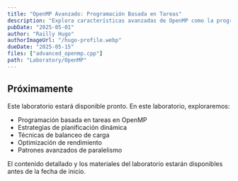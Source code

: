 ```yaml
---
title: "OpenMP Avanzado: Programación Basada en Tareas"
description: "Explora características avanzadas de OpenMP como la programación basada en tareas, planificación dinámica y técnicas de optimización para mejorar el rendimiento de aplicaciones paralelas."
pubDate: "2025-05-01"
author: "Railly Hugo"
authorImageUrl: "/hugo-profile.webp"
dueDate: "2025-05-15"
files: ["advanced_openmp.cpp"]
path: "Laboratory/OpenMP"
---
```



## Próximamente

Este laboratorio estará disponible pronto. En este laboratorio, exploraremos:

- Programación basada en tareas en OpenMP
- Estrategias de planificación dinámica
- Técnicas de balanceo de carga
- Optimización de rendimiento
- Patrones avanzados de paralelismo

<Alert type="info">
  El contenido detallado y los materiales del laboratorio estarán disponibles antes de la fecha de inicio.
</Alert> 